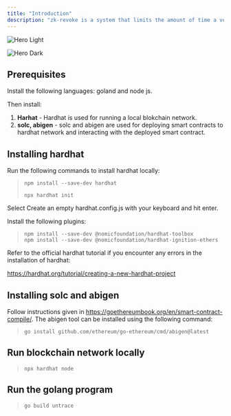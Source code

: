 ```yaml
---
title: "Introduction"
description: "zk-revoke is a system that limits the amount of time a verifier can track a VC’s revocation status. "
---
```


<img
  className="block dark:hidden"
  src="/images/hero-light.png"
  alt="Hero Light"
/>

<img
  className="hidden dark:block"
  src="/images/hero-dark.png"
  alt="Hero Dark"
/>

## Prerequisites

Install the following languages: goland and node js.

Then install:

1. **Harhat** - Hardhat is used for running a local blokchain network.
2. **solc, abigen** -  solc and abigen are used for deploying smart contracts to hardhat network and interacting with the deployed smart contract.

## <Tooltip tip="">Installing hardhat</Tooltip>

Run the following commands to install hardhat locally:

> `npm install --save-dev hardhat`
>
> `npx hardhat init`

Select Create an empty hardhat.config.js with your keyboard and hit enter.

Install the following plugins:

> `npm install --save-dev @nomicfoundation/hardhat-toolbox`\
> `npm install --save-dev @nomicfoundation/hardhat-ignition-ethers`

Refer to the official hardhat tutorial if you encounter any errors in the installation of hardhat:

https://hardhat.org/tutorial/creating-a-new-hardhat-project

## Installing solc and abigen

Follow instructions given in https://goethereumbook.org/en/smart-contract-compile/. The abigen tool can be installed using the following command:

> `go install github.com/ethereum/go-ethereum/cmd/abigen@latest`

## Run blockchain network locally

> `npx hardhat node`

## Run the golang program

> `go build untrace`